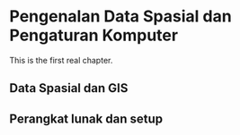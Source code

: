 # Pengenalan Data Spasial dan Pengaturan Komputer

This is the first real chapter.

## Data Spasial dan GIS

## Perangkat lunak dan setup

